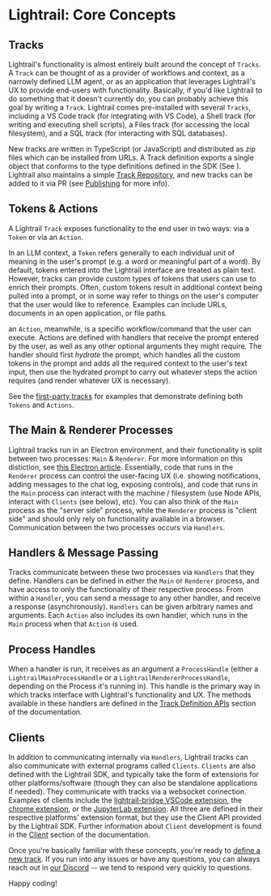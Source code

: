 # Lightrail: Core Concepts

## Tracks

Lightrail's functionality is almost entirely built around the concept of `Tracks`. A `Track` can be thought of as a provider of workflows and context, as a narrowly defined LLM agent, or as an application that leverages Lightrail's UX to provide end-users with functionality. Basically, if you'd like Lightrail to do something that it doesn't currently do, you can probably achieve this goal by writing a `Track`. Lightrail comes pre-installed with several `Tracks`, including a VS Code track (for integrating with VS Code), a Shell track (for writing and executing shell scripts), a Files track (for accessing the local filesystem), and a SQL track (for interacting with SQL databases).

New tracks are written in TypeScript (or JavaScript) and distributed as zip files which can be installed from URLs. A Track definition exports a single object that conforms to the type definitions defined in the SDK (See ). Lightrail also maintains a simple [Track Repository](https://github.com/lightrail-ai/lightrail/blob/main/track-repository.json), and new tracks can be added to it via PR (see [Publishing](/sdk/publishing) for more info).

## Tokens & Actions

A Lightrail `Track` exposes functionality to the end user in two ways: via a `Token` or via an `Action`.

In an LLM context, a `Token` refers generally to each individual unit of meaning in the user's prompt (e.g. a word or meaningful part of a word). By default, tokens entered into the Lightrail interface are treated as plain text. However, tracks can provide custom types of tokens that users can use to enrich their prompts. Often, custom tokens result in additional context being pulled into a prompt, or in some way refer to things on the user's computer that the user would like to reference. Examples can include URLs, documents in an open application, or file paths.

an `Action`, meanwhile, is a specific workflow/command that the user can execute. Actions are defined with handlers that receive the prompt entered by the user, as well as any other optional arguments they might require. The handler should first _hydrate_ the prompt, which handles all the custom tokens in the prompt and adds all the required context to the user's text input, then use the hydrated prompt to carry out whatever steps the action requires (and render whatever UX is necessary).

See the [first-party tracks](https://github.com/lightrail-ai/lightrail/tree/main/tracks) for examples that demonstrate defining both `Tokens` and `Actions`.

## The Main & Renderer Processes

Lightrail tracks run in an Electron environment, and their functionality is split between two processes: `Main` & `Renderer`. For more information on this distiction, see [this Electron article](https://www.electronjs.org/docs/latest/tutorial/process-model). Essentially, code that runs in the `Renderer` process can control the user-facing UX (i.e. showing notifications, adding messages to the chat log, exposing controls), and code that runs in the `Main` process can interact with the machine / filesystem (use Node APIs, interact with `Clients` (see below), etc). You can also think of the `Main` process as the "server side" process, while the `Renderer` process is "client side" and should only rely on functionality available in a browser. Communication between the two processes occurs via `Handlers`.

## Handlers & Message Passing

Tracks communicate between these two processes via `Handlers` that they define. Handlers can be defined in either the `Main` or `Renderer` process, and have access to only the functionality of their respective process. From within a `Handler`, you can send a message to any other handler, and receive a response (asynchronously). `Handlers` can be given arbitrary names and arguments. Each `Action` also includes its own handler, which runs in the `Main` process when that `Action` is used.

## Process Handles

When a handler is run, it receives as an argument a `ProcessHandle` (either a `LightrailMainProcessHandle` or a `LightrailRendererProcessHandle`, depending on the Process it's running in). This handle is the primary way in which tracks interface with Lightrail's functionality and UX. The methods available in these handlers are defined in the [Track Definition APIs](/sdk/api) section of the documentation.

## Clients

In addition to communicating internally via `Handlers`, Lightrail tracks can also communicate with external programs called `Clients`. `Clients` are also defined with the Lightrail SDK, and typically take the form of extensions for other platforms/software (though they can also be standalone applications if needed). They communicate with tracks via a websocket connection. Examples of clients include the [lightrail-bridge VSCode extension](https://github.com/lightrail-ai/lightrail/tree/main/vscode), the [chrome extension](https://github.com/lightrail-ai/lightrail/tree/main/chrome), or the [JupyterLab extension](https://github.com/lightrail-ai/lightrail/tree/main/jupyterlab). All three are defined in their respective platforms' extension format, but they use the Client API provided by the Lightrail SDK. Further information about `Client` development is found in the [Client](/sdk/client) section of the documentation.

Once you're basically familiar with these concepts, you're ready to [define a new track](/sdk/defining). If you run into any issues or have any questions, you can always reach out in [our Discord](https://discord.gg/WPCCe7jZuS) -- we tend to respond very quickly to questions.

Happy coding!
